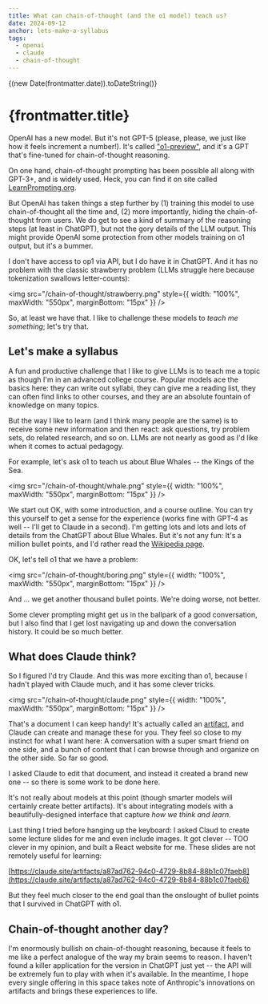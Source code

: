 ```yaml
---
title: What can chain-of-thought (and the o1 model) teach us?
date: 2024-09-12
anchor: lets-make-a-syllabus
tags:
  - openai
  - claude
  - chain-of-thought
---
```



{(new Date(frontmatter.date)).toDateString()}

# {frontmatter.title}

OpenAI has a new model. But it's not GPT-5 (please, please, we just like how it
feels increment a number!). It's called
["o1-preview"](https://openai.com/index/introducing-openai-o1-preview/), and
it's a GPT that's fine-tuned for chain-of-thought reasoning.

On one hand, chain-of-thought prompting has been possible all along with GPT-3+,
and is widely used. Heck, you can find it on site called
[LearnPrompting.org](https://learnprompting.org/docs/intermediate/chain_of_thought).

But OpenAI has taken things a step further by (1) training this model to use
chain-of-thought all the time and, (2) more importantly, hiding the
chain-of-thought from users. We do get to see a kind of summary of the reasoning
steps (at least in ChatGPT), but not the gory details of the LLM output. This
might provide OpenAI some protection from other models training on o1 output,
but it's a bummer.

I don't have access to op1 via API, but I do have it in ChatGPT. And it has no
problem with the classic strawberry problem (LLMs struggle here because
tokenization swallows letter-counts):

<img src="/chain-of-thought/strawberry.png" style={{ width: "100%", maxWidth:
"550px", marginBottom: "15px" }} />

So, at least we have that. I like to challenge these models to _teach me
something_; let's try that.

## Let's make a syllabus

A fun and productive challenge that I like to give LLMs is to teach me a topic
as though I'm in an advanced college course. Popular models ace the basics here:
they can write out syllabi, they can give me a reading list, they can often find
links to other courses, and they are an absolute fountain of knowledge on many
topics.

But the way I like to learn (and I think many people are the same) is to receive
some new information and then react: ask questions, try problem sets, do related
research, and so on. LLMs are not nearly as good as I'd like when it comes to
actual pedagogy.

For example, let's ask o1 to teach us about Blue Whales -- the Kings of the Sea.

<img src="/chain-of-thought/whale.png" style={{ width: "100%", maxWidth:
"550px", marginBottom: "15px" }} />

We start out OK, with some introduction, and a course outline. You can try this
yourself to get a sense for the experience (works fine with GPT-4 as well --
I'll get to Claude in a second). I'm getting lots and lots and lots of details
from the ChatGPT about Blue Whales. But it's not any fun: It's a million bullet
points, and I'd rather read the [Wikipedia
page](https://en.wikipedia.org/wiki/Blue_whale).

OK, let's tell o1 that we have a problem:

<img src="/chain-of-thought/boring.png" style={{ width: "100%", maxWidth:
"550px", marginBottom: "15px" }} />

And ... we get another thousand bullet points. We're doing worse, not better.

Some clever prompting might get us in the ballpark of a good conversation, but I
also find that I get lost navigating up and down the conversation history. It
could be so much better.

## What does Claude think?

So I figured I'd try Claude. And this was more exciting than o1, because I
hadn't played with Claude much, and it has some clever tricks.

<img src="/chain-of-thought/claude.png" style={{ width: "100%", maxWidth:
"550px", marginBottom: "15px" }} />

That's a document I can keep handy! It's actually called an
[artifact](https://support.anthropic.com/en/articles/9487310-what-are-artifacts-and-how-do-i-use-them),
and Claude can create and manage these for you. They feel so close to my
instinct for what I want here: A conversation with a super smart friend on one
side, and a bunch of content that I can browse through and organize on the other
side. So far so good.

I asked Claude to edit that document, and instead it created a brand new one --
so there is some work to be done here.

It's not really about models at this point (though smarter models will certainly
create better artifacts). It's about integrating models with a
beautifully-designed interface that capture _how we think and learn_.

Last thing I tried before hanging up the keyboard: I asked Claud to create some
lecture slides for me and even include images. It got clever -- TOO clever in my
opinion, and built a React website for me. These slides are not remotely useful
for learning:

[https://claude.site/artifacts/a87ad762-94c0-4729-8b84-88b1c07faeb8](https://claude.site/artifacts/a87ad762-94c0-4729-8b84-88b1c07faeb8)

But they feel much closer to the end goal than the onslought of bullet points
that I survived in ChatGPT with o1.

## Chain-of-thought another day?

I'm enormously bullish on chain-of-thought reasoning, because it feels to me
like a perfect analogue of the way my brain seems to reason. I haven't found a
killer application for the version in ChatGPT just yet -- the API will be
extremely fun to play with when it's available. In the meantime, I hope every
single offering in this space takes note of Anthropic's innovations on artifacts
and brings these experiences to life.

<Tags tags={frontmatter.tags} label />
